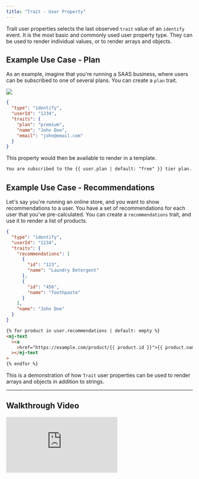 ```yaml
---
title: "Trait - User Property"
---
```


Trait user properties selects the last observed `trait` value of an `identify` event. It is the most basic and commonly used user property type. They can be used to render individual values, or to render arrays and objects.

## Example Use Case - Plan

As an example, imagine that you're running a SAAS business, where users can be subscribed to one of several plans. You can create a `plan` trait.

<Frame>
  <img src="/images/plan-up.png" />
</Frame>

```json
{
  "type": "identify",
  "userId": "1234",
  "traits": {
    "plan": "premium",
    "name": "John Doe",
    "email": "john@email.com"
  }
}
```

This property would then be available to render in a template.

```html
You are subscribed to the {{ user.plan | default: "free" }} tier plan.
```

## Example Use Case - Recommendations

Let's say you're running an online store, and you want to show recommendations to a user. You have a set of recommendations for each user that you've pre-calculated. You can create a `recommendations` trait, and use it to render a list of products.

```json
{
  "type": "identify",
  "userId": "1234",
  "traits": {
    "recommendations": [
      {
        "id": "123",
        "name": "Laundry Detergent"
      },
      {
        "id": "456",
        "name": "Toothpaste"
      }
    ],
    "name": "John Doe"
  }
}
```

```html
{% for product in user.recommendations | default: empty %}
<mj-text
  ><a
    >href="https://example.com/product/{{ product.id }}">{{ product.name }}</a
  ></mj-text
>
{% endfor %}
```

This is a demonstration of how `Trait` user properties can be used to render arrays and objects in addition to strings.

<Snippet file="path-syntax.mdx" />

---

## Walkthrough Video

<iframe
  className="w-full aspect-video"
  src="https://www.youtube.com/embed/hD8nDTn-63o?si=k2yoBCIns2RUh_EW"
  title="User Properties | Rendering Trait Properties in Email Templates"
  frameBorder="0"
  allow="accelerometer; autoplay; clipboard-write; encrypted-media; gyroscope; picture-in-picture"
  allowFullScreen
></iframe>
